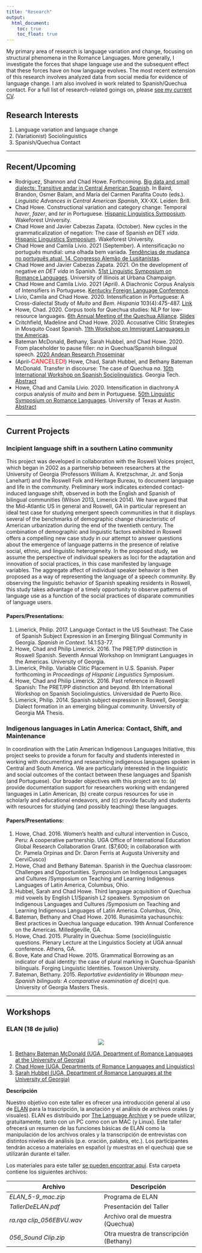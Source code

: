 ```yaml
---
title: "Research"
output: 
  html_document:
    toc: true
    toc_float: true
---
```


My primary area of research is language variation and change, focusing on structural phenomena in the Romance Languages. More generally, I investigate the forces that shape language use and the subsequent effect that these forces have on how language evolves. The most recent extension of this research involves analyzed data from social media for evidence of language change. I am also involved in work related to Spanish/Quechua contact. For a full list of research-related goings on, please [see my current CV](https://drive.google.com/open?id=12AJlAyBTaXN46iEJOa2ko8zDzXhHKNwI).

## Research Interests
1.  Language variation and language change
2.  (Variationist) Sociolinguistics
3.  Spanish/Quechua Contact


----


## Recent/Upcoming

- Rodríguez, Shannon and Chad Howe. Forthcoming. [Big data and small dialects:
Transitive andar in Central American Spanish](https://osf.io/nursw/). In Baird, Brandon, Osmer Balam, and María del Carmen Parafita Couto (eds.). *Linguistic Advances in Central American Spanish*, XX-XX. Leiden: Brill.
- Chad Howe. Constructional variation and category change: Temporal *haver*, *fazer*, and *ter* in Portuguese. [Hispanic Linguistics Symposium](https://hls2021.wfu.edu/index.html). Wakeforest University.
- Chad Howe and Javier Cabezas Zapata. (October). New cycles in the grammaticalization of negation: The case of Spanish *en* DET *vida*. [Hispanic Linguistics Symposium](https://hls2021.wfu.edu/index.html). Wakeforest University.
- Chad Howe and Camila Lívio. 2021 (September). A intensificação no português mundial: uma olhada bem variada. [Tendências de mudança no português atual. 14. Congresso Alemão de Lusitanistas](https://www.lusitanistentag2021-leipzig.de/).
- Chad Howe and Javier Cabezas Zapata. 2021. On the development of negative *en DET vida* in Spanish. [51st Linguistic Symposium on Romance Languages](https://publish.illinois.edu/lsrl51atuiuc/). University of Illinois at Urbana Champaign. 
- Chad Howe and Camila Lívio. 2021 (April). A Diachronic Corpus Analysis of Intensifiers in Portuguese. [Kentucky Foreign Language Conference](https://kflc.as.uky.edu/).
- Lívio, Camila and Chad Howe. 2020. Intensification in Portuguese: A Cross-dialectal Study of *Muito* and *Bem*. *Hispania* 103(4):475-487. [Link](https://muse.jhu.edu/article/775789)
- Howe, Chad. 2020. Corpus tools for Quechua studies: NLP for low-resource languages. [6th Annual Meeting of the Quechua Alliance](https://thequechua.org/qa-registration2020/). [Slides](https://drive.google.com/file/d/1HWg_ILUAvR3dobGZ3OrjpF9dGh_km7_q/view?usp=sharing)
- Critchfield, Madeline and Chad Howe. 2020. Accusative Clitic Strategies in Mosquito Coast Spanish. [11th Workshop on Immigrant Languages in the Americas](http://www.workshoponimmigrantlanguages.org/wila-11.html).
- Bateman McDonald, Bethany, Sarah Hubbel, and Chad Howe. 2020. From placeholder to pause filler: *na* in Quechua/Spanish bilingual speech. [2020 Andean Research Proseminar](https://thinkingandeanstudies.com/)
- (April-<font size="3" color="red">CANCELED!</font>) Howe, Chad, Sarah Hubbel, and Bethany Bateman McDonald. Transfer in discourse: The case of Quechua *na*. [10th International Workshop on Spanish Sociolinguistics](https://wss10.modlangs.gatech.edu/). Georgia Tech. [Abstract](https://drive.google.com/open?id=10MYJy8qPeAyFwEAuGn-P2qIMF9NR-7gu)
- Howe, Chad and Camila Lívio. 2020. Intensification in diachrony:A corpus analysis of *muito* and *bem* in Portuguese. [50th Linguistic Symposium on Romance Languages](http://sites.utexas.edu/lsrl50/2019/09/05/info-post/). University of Texas at Austin. [Abstract](https://drive.google.com/open?id=1jHdtj10c6dRzxZbuxXHE4e1XCxOvh9nK)



----


## Current Projects

### Incipient language shift in a southern Latino community
This project was developed in collaboration with the Roswell Voices project, which began in 2002 as a partnership between researchers at the University of Georgia (Professors William A. Kretzschmar, Jr. and Sonja Lanehart) and the Roswell Folk and Heritage Bureau, to document language and life in the community. Preliminary work indicates extended contact-induced language shift, observed in both the English and Spanish of bilingual communities (Wilson 2013, Limerick 2014). We have argued that the Mid-Atlantic US in general and Roswell, GA in particular represent an ideal test case for studying emergent speech communities in that it displays several of the benchmarks of demographic change characteristic of American urbanization during the end of the twentieth century. The combination of demographic and linguistic factors exhibited in Roswell offers a compelling new case study in our attempt to answer questions about the emergence of language patterns in the presence of relative social, ethnic, and linguistic heterogeneity. In the proposed study, we assume the perspective of individual speakers as loci for the adaptation and innovation of social practices, in this case manifested by language variables. The aggregate affect of individual speaker behavior is then proposed as a way of representing the language of a speech community. By observing the linguistic behavior of Spanish speaking residents in Roswell, this study takes advantage of a timely opportunity to observe patterns of language use as a function of the social practices of disparate communities of language users.

#### Papers/Presentations:

1.  Limerick, Philip. 2017. Language Contact in the US Southeast: The Case of Spanish Subject Expression in an Emerging Bilingual Community in Georgia. *Spanish in Context*. 14.1:53-77.
2.  Howe, Chad and Philip Limerick. 2016. The PRET/PP distinction in Roswell Spanish. Seventh Annual Workshop on Immigrant Languages in the Americas. University of Georgia.
3.  Limerick, Philip. Variable Clitic Placement in U.S. Spanish. Paper forthcoming in *Proceedings of Hispanic Linguistics Symposium*.
4.  Howe, Chad and Philip Limerick. 2016. Past reference in Roswell Spanish: The PRET/PP distinction and beyond. 8th International Workshop on Spanish Sociolinguistics. Universidad de Puerto Rico.
5.  Limerick, Philip. 2014. Spanish subject expression in Roswell, Georgia: Dialect formation in an emerging bilingual community. University of Georgia MA Thesis.


### Indigenous languages in Latin America: Contact, Shift, and Maintenance
In coordination with the Latin American Indigenous Languages Initiative, this project seeks to provide a forum for faculty and students interested in working with documenting and researching indigenous languages spoken in Central and South America. We are particularly interested in the linguistic and social outcomes of the contact between these languages and Spanish (and Portuguese). Our broader objectives with this project are to: (a) provide documentation support for researchers working with endangered languages in Latin American, (b) create corpus resources for use in scholarly and educational endeavors, and (c) provide faculty and students with resources for studying (and possibly teaching) these languages.

#### Papers/Presentations:

1.  Howe, Chad. 2016. Women's health and cultural intervention in Cusco, Peru: A cooperative partnership. UGA Office of International Education Global Research Collaboration Grant. ($7,600; in collaboration with Dr. Pamela Orpinas and Dr. Daron Ferris at Augusta University and CerviCusco)
2.  Howe, Chad and Bethany Bateman. Spanish in the Quechua classroom: Challenges and Opportunities. Symposium on Indigenous Languages and Cultures /Symposium on Teaching and Learning Indigenous Languages of Latin America, Columbus, Ohio.
3.  Hubbel, Sarah and Chad Howe. Third language acquisition of Quechua mid vowels by English L1/Spanish L2 speakers. Symposium on Indigenous Languages and Cultures /Symposium on Teaching and Learning Indigenous Languages of Latin America. Columbus, Ohio,
4.  Bateman, Bethany and Chad Howe. 2016. Runasimita yachasunchis: Best practices in Quechua language education. 19th Annual Conference on the Americas. Milledgeville, GA.
5.  Howe, Chad. 2015. Plurality in Quechua: Some (socio)linguistic questions. Plenary Lecture at the Linguistics Society at UGA annual conference. Athens, GA.
6.  Bove, Kate and Chad Howe. 2015. Grammatical Borrowing as an indicator of dual identity: the case of plural marking in Quechua-Spanish bilinguals. Forging Linguistic Identities. Towson University.
7.  Bateman, Bethany. 2015. *Reportative evidentiality in Wounaan meu-Spanish bilinguals: A comparative examination of* dice(n) que. University of Georgia Masters Thesis.


----

## Workshops

### ELAN (18 de julio)

<center>

![](images/ELAN128.png)
</center>

1.  [Bethany Bateman McDonald (UGA, Department of Romance Languages at the University of Georgia)](https://www.rom.uga.edu/directory/people/bethany-bateman-mcdonald)
2.  [Chad Howe (UGA, Departments of Romance Languages and Linguistics)](https://chadhoweuga.github.io/chowe/index.html)
3.  [Sarah Hubbel (UGA, Department of Romance Languages at the University of Georgia)](https://www.rom.uga.edu/directory/people/sarah-bigger)

**Descripción**

Nuestro objetivo con este taller es ofrecer una introducción general al uso de [ELAN](https://archive.mpi.nl/tla/elan) para la trascripción, la anotación y el análisis de archivos orales (y visuales). ELAN es distribuido por [The Language Archive](https://archive.mpi.nl/tla/) y se puede utilizar, gratuitamente, tanto con un PC como con un MAC (y Linux). Este taller ofrecerá un resumen de las funciones básicas de ELAN como la manipulación de los archivos orales y la transcripción de entrevistas con distintos niveles de análisis (p.e. oración, palabra, etc.). Los participantes tendrán acceso a materiales en español (y muestras en el quechua) que se utilizarán durante el taller. 

Los materiales para este taller [se pueden encontrar aquí](https://drive.google.com/file/d/1m4M8T6oROfO4rj78V7ccQJbpi8yqw2Rn/view?usp=sharing). Esta carpeta contiene los siguientes archivos:

| Archivo          | Descripción  |
| -------------    |-------------|
| *ELAN_5-9_mac.zip*  | Programa de ELAN |
| *TallerDeELAN.pdf* | Presentación del Taller |
| *ra.rqa clip_056EBVU.wav*      | Archivo oral de muestra (Quechua)     |
| *056_Sound Clip.zip* | Otra muestra de transcripción (Bethany)|


